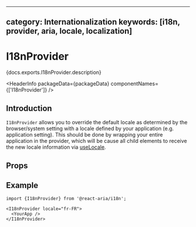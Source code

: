 <!-- Copyright 2020 Adobe. All rights reserved.
This file is licensed to you under the Apache License, Version 2.0 (the "License");
you may not use this file except in compliance with the License. You may obtain a copy
of the License at http://www.apache.org/licenses/LICENSE-2.0
Unless required by applicable law or agreed to in writing, software distributed under
the License is distributed on an "AS IS" BASIS, WITHOUT WARRANTIES OR REPRESENTATIONS
OF ANY KIND, either express or implied. See the License for the specific language
governing permissions and limitations under the License. -->



---
category: Internationalization
keywords: [i18n, provider, aria, locale, localization]
---

# I18nProvider

<p>{docs.exports.I18nProvider.description}</p>

<HeaderInfo
  packageData={packageData}
  componentNames={['I18nProvider']} />

## Introduction

`I18nProvider` allows you to override the default locale as determined by the browser/system setting
with a locale defined by your application (e.g. application setting). This should be done by wrapping
your entire application in the provider, which will be cause all child elements to receive the new locale
information via [useLocale](useLocale.html).

## Props

<PropTable component={docs.exports.I18nProvider} links={docs.links} />

## Example

```tsx
import {I18nProvider} from '@react-aria/i18n';

<I18nProvider locale="fr-FR">
  <YourApp />
</I18nProvider>
```
